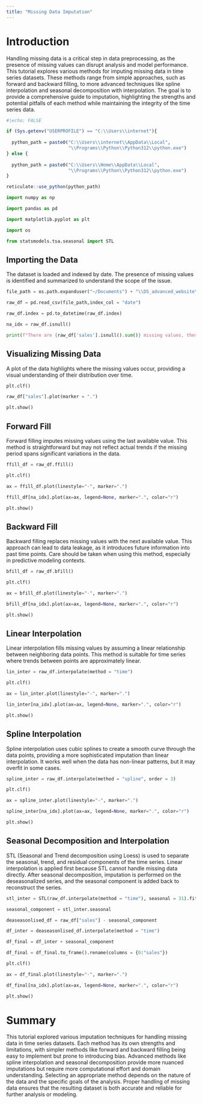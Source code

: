```yaml
---
title: "Missing Data Imputation"
---
```


# Introduction

Handling missing data is a critical step in data preprocessing, as the presence of missing values can disrupt analysis and model performance. This tutorial explores various methods for imputing missing data in time series datasets. These methods range from simple approaches, such as forward and backward filling, to more advanced techniques like spline interpolation and seasonal decomposition with interpolation. The goal is to provide a comprehensive guide to imputation, highlighting the strengths and potential pitfalls of each method while maintaining the integrity of the time series data.

```r
#|echo: FALSE

if (Sys.getenv("USERPROFILE") == "C:\\Users\\internet"){
  
  python_path = paste0("C:\\Users\\internet\\AppData\\Local",
                       "\\Programs\\Python\\Python312\\python.exe")
} else {
  
  python_path = paste0("C:\\Users\\Home\\AppData\\Local",
                       "\\Programs\\Python\\Python312\\python.exe")
}

reticulate::use_python(python_path)

```

```python

import numpy as np

import pandas as pd

import matplotlib.pyplot as plt

import os 

from statsmodels.tsa.seasonal import STL

```

## Importing the Data

The dataset is loaded and indexed by date. The presence of missing values is identified and summarized to understand the scope of the issue.

```python

file_path = os.path.expanduser("~/Documents") + "\\DS_advanced_website\\data\\example_retail_sales_missing.csv"

raw_df = pd.read_csv(file_path,index_col = "date")

raw_df.index = pd.to_datetime(raw_df.index)

na_idx = raw_df.isnull()

```

```python

print(f"There are {raw_df['sales'].isnull().sum()} missing values, these are {np.round(raw_df['sales'].isnull().sum() / len(raw_df)* 100,3)} percent of the data")

```

## Visualizing Missing Data

A plot of the data highlights where the missing values occur, providing a visual understanding of their distribution over time.

```python

plt.clf()

raw_df["sales"].plot(marker = ".")

plt.show()

```

## Forward Fill

Forward filling imputes missing values using the last available value. This method is straightforward but may not reflect actual trends if the missing period spans significant variations in the data.

```python

ffill_df = raw_df.ffill()

plt.clf()

ax = ffill_df.plot(linestyle="-", marker=".")

ffill_df[na_idx].plot(ax=ax, legend=None, marker=".", color="r")

plt.show()

```

## Backward Fill

Backward filling replaces missing values with the next available value. This approach can lead to data leakage, as it introduces future information into past time points. Care should be taken when using this method, especially in predictive modeling contexts.

```python

bfill_df = raw_df.bfill()

plt.clf()

ax = bfill_df.plot(linestyle="-", marker=".")

bfill_df[na_idx].plot(ax=ax, legend=None, marker=".", color="r")

plt.show()

```

## Linear Interpolation

Linear interpolation fills missing values by assuming a linear relationship between neighboring data points. This method is suitable for time series where trends between points are approximately linear.

```python

lin_inter = raw_df.interpolate(method = "time")

plt.clf()

ax = lin_inter.plot(linestyle="-", marker=".")

lin_inter[na_idx].plot(ax=ax, legend=None, marker=".", color="r")

plt.show()

```

## Spline Interpolation

Spline interpolation uses cubic splines to create a smooth curve through the data points, providing a more sophisticated imputation than linear interpolation. It works well when the data has non-linear patterns, but it may overfit in some cases.

```python

spline_inter = raw_df.interpolate(method = "spline", order = 3)

plt.clf()

ax = spline_inter.plot(linestyle="-", marker=".")

spline_inter[na_idx].plot(ax=ax, legend=None, marker=".", color="r")

plt.show()

```

## Seasonal Decomposition and Interpolation

STL (Seasonal and Trend decomposition using Loess) is used to separate the seasonal, trend, and residual components of the time series. Linear interpolation is applied first because STL cannot handle missing data directly. After seasonal decomposition, imputation is performed on the deseasonalized series, and the seasonal component is added back to reconstruct the series.

```python

stl_inter = STL(raw_df.interpolate(method = "time"), seasonal = 31).fit()

seasonal_component = stl_inter.seasonal

deaseasonlised_df = raw_df["sales"] - seasonal_component

df_inter = deaseasonlised_df.interpolate(method = "time")

df_final = df_inter + seasonal_component

df_final = df_final.to_frame().rename(columns = {0:"sales"})

```

```python

plt.clf()

ax = df_final.plot(linestyle="-", marker=".")

df_final[na_idx].plot(ax=ax, legend=None, marker=".", color="r")

plt.show()

```

# Summary

This tutorial explored various imputation techniques for handling missing data in time series datasets. Each method has its own strengths and limitations, with simpler methods like forward and backward filling being easy to implement but prone to introducing bias. Advanced methods like spline interpolation and seasonal decomposition provide more nuanced imputations but require more computational effort and domain understanding. Selecting an appropriate method depends on the nature of the data and the specific goals of the analysis. Proper handling of missing data ensures that the resulting dataset is both accurate and reliable for further analysis or modeling.
